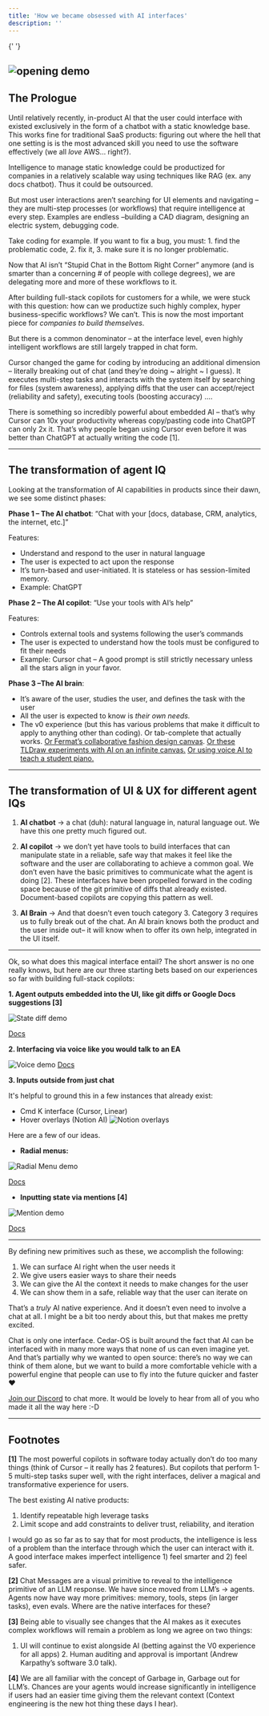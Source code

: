 ```yaml
---
title: 'How we became obsessed with AI interfaces'
description: ''
---
```


{' '}

<img
	src='https://vrhlhwfhghqbpdpfnpdq.supabase.co/storage/v1/object/public/logos//document_final.gif'
	alt='opening demo'
/>
---

## The Prologue

Until relatively recently, in-product AI that the user could interface with existed exclusively in the form of a chatbot with a static knowledge base. This works fine for traditional SaaS products: figuring out where the hell that one setting is is the most advanced skill you need to use the software effectively (we all _love_ AWS… right?).

Intelligence to manage static knowledge could be productized for companies in a relatively scalable way using techniques like RAG (ex. any docs chatbot). Thus it could be outsourced.

But most user interactions aren’t searching for UI elements and navigating – they are multi-step processes (or workflows) that require intelligence at every step. Examples are endless –building a CAD diagram, designing an electric system, debugging code.

Take coding for example. If you want to fix a bug, you must: 1. find the problematic code, 2. fix it, 3. make sure it is no longer problematic.

Now that AI isn’t “Stupid Chat in the Bottom Right Corner” anymore (and is smarter than a concerning # of people with college degrees), we are delegating more and more of these workflows to it.

After building full-stack copilots for customers for a while, we were stuck with this question: how can we productize such highly complex, hyper business-specific workflows? We can’t. This is now the most important piece for _companies to build themselves_.

But there is a common denominator – at the interface level, even highly intelligent workflows are still largely trapped in chat form.

Cursor changed the game for coding by introducing an additional dimension – literally breaking out of chat (and they’re doing ~ alright ~ I guess). It executes multi-step tasks and interacts with the system itself by searching for files (system awareness), applying diffs that the user can accept/reject (reliability and safety), executing tools (boosting accuracy) ….

There is something so incredibly powerful about embedded AI – that’s why Cursor can 10x your productivity whereas copy/pasting code into ChatGPT can only 2x it. That’s why people began using Cursor even before it was better than ChatGPT at actually writing the code [1].

---

## The transformation of agent IQ

Looking at the transformation of AI capabilities in products since their dawn, we see some distinct phases:

**Phase 1 – The AI chatbot**: “Chat with your [docs, database, CRM, analytics, the internet, etc.]”

Features:

- Understand and respond to the user in natural language
- The user is expected to act upon the response
- It’s turn-based and user-initiated. It is stateless or has session-limited memory.
- Example: ChatGPT

**Phase 2 – The AI copilot**: “Use your tools with AI’s help”

Features:

- Controls external tools and systems following the user’s commands
- The user is expected to understand how the tools must be configured to fit their needs
- Example: Cursor chat – A good prompt is still strictly necessary unless all the stars align in your favor.

**Phase 3 –The AI brain**:

- It’s aware of the user, studies the user, and defines the task with the user
- All the user is expected to know is _their own needs._
- The v0 experience (but this has various problems that make it difficult to apply to anything other than coding). Or tab-complete that actually works. [Or Fermat’s collaborative fashion design canvas](https://liveblocks.io/blog/how-fermat-enabled-real-time-collaboration-in-their-ai-powered-whiteboard). [Or these TLDraw experiments with AI on an infinite canvas.](https://www.youtube.com/watch?v=1C2TdPkj6aQ&t=241s) [Or using voice AI to teach a student piano.](https://link.springer.com/chapter/10.1007/978-3-031-97254-6_18)

---

## The transformation of UI & UX for different agent IQs

1. **AI chatbot** → a chat (duh): natural language in, natural language out. We have this one pretty much figured out.

2. **AI copilot** → we don’t yet have tools to build interfaces that can manipulate state in a reliable, safe way that makes it feel like the software and the user are collaborating to achieve a common goal. We don’t even have the basic primitives to communicate what the agent is doing [2]. These interfaces have been propelled forward in the coding space because of the git primitive of diffs that already existed. Document-based copilots are copying this pattern as well.

3. **AI Brain** → And that doesn’t even touch category 3. Category 3 requires us to fully break out of the chat. An AI brain knows both the product and the user inside out– it will know when to offer its own help, integrated in the UI itself.

---

Ok, so what does this magical interface entail? The short answer is no one really knows, but here are our three starting bets based on our experiences so far with building full-stack copilots:

**1. Agent outputs embedded into the UI, like git diffs or Google Docs suggestions [3]**

<img
	src='https://vrhlhwfhghqbpdpfnpdq.supabase.co/storage/v1/object/public/logos//frontend_demo.gif'
	alt='State diff demo'
/>

[Docs](/getting-started/state-access/diff-history-manager)

**2. Interfacing via voice like you would talk to an EA**

<img
	src='https://vrhlhwfhghqbpdpfnpdq.supabase.co/storage/v1/object/public/logos//voice_final.gif'
	alt='Voice demo'
/>
[Docs](/getting-started/voice/voice-integration)

**3. Inputs outside from just chat**

It's helpful to ground this in a few instances that already exist:

- Cmd K interface (Cursor, Linear)
- Hover overlays (Notion AI)
  <img
  	src='https://vrhlhwfhghqbpdpfnpdq.supabase.co/storage/v1/object/public/logos//notion%20AI.png'
  	alt='Notion overlays'
  />

Here are a few of our ideas.

- **Radial menus:**

<img
	src='https://vrhlhwfhghqbpdpfnpdq.supabase.co/storage/v1/object/public/logos//radial_menu_final.gif'
	alt='Radial Menu demo'
/>

[Docs](/getting-started/spells/spells)

- **Inputting state via mentions [4]**

<img
	src='https://vrhlhwfhghqbpdpfnpdq.supabase.co/storage/v1/object/public/logos//mention_final.gif'
	alt='Mention demo'
/>

[Docs](/getting-started/agent-input-context/agent-input-context)

---

By defining new primitives such as these, we accomplish the following:

1. We can surface AI right when the user needs it
2. We give users easier ways to share their needs
3. We can give the AI the context it needs to make changes for the user
4. We can show them in a safe, reliable way that the user can iterate on

That’s a _truly_ AI native experience. And it doesn’t even need to involve a chat at all. I might be a bit too nerdy about this, but that makes me pretty excited.

Chat is only one interface. Cedar-OS is built around the fact that AI can be interfaced with in many more ways that none of us can even imagine yet. And that’s partially why we wanted to open source: there’s no way we can think of them alone, but we want to build a more comfortable vehicle with a powerful engine that people can use to fly into the future quicker and faster ❤️

[Join our Discord](https://discord.gg/4AWawRjNdZ) to chat more. It would be lovely to hear from all of you who made it all the way here :-D

---

## Footnotes

<a id='1'></a>**[1]** The most powerful copilots in software today actually don’t
do too many things (think of Cursor – it really has 2 features). But copilots that
perform 1-5 multi-step tasks super well, with the right interfaces, deliver a magical
and transformative experience for users.

The best existing AI native products:

1. Identify repeatable high leverage tasks
2. Limit scope and add constraints to deliver trust, reliability, and iteration

I would go as so far as to say that for most products, the intelligence is less of a problem than the interface through which the user can interact with it. A good interface makes imperfect intelligence 1) feel smarter and 2) feel safer.

<a id='2'></a>**[2]** Chat Messages are a visual primitive to reveal to the intelligence
primitive of an LLM response. We have since moved from LLM’s → agents. Agents now
have way more primitives: memory, tools, steps (in larger tasks), even evals. Where
are the native interfaces for these?

<a id='3'></a>**[3]** Being able to visually see changes that the AI makes as it
executes complex workflows will remain a problem as long we agree on two things:
1. UI will continue to exist alongside AI (betting against the V0 experience for
all apps) 2. Human auditing and approval is important (Andrew Karpathy’s software
3.0 talk).

**[4]** We are all familiar with the concept of Garbage in, Garbage out for LLM’s. Chances are your agents would increase significantly in intelligence if users had an easier time giving them the relevant context (Context engineering is the new hot thing these days I hear).
